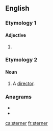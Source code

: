 ==English==

===Etymology 1===
{{suffix|stern|er|lang=en}}

====Adjective====
{{head|en|adjective comparative form}}

# {{en-comparative of|stern}}

===Etymology 2===
{{suffix|stern|er|lang=en}}

====Noun====
{{en-noun}}

# {{lb|en|obsolete|rare}} A [[director]].
#: {{rfquotek|Dr. R. Clerke}}

{{Webster 1913}}

===Anagrams===
* {{l|en|renters}}
* {{l|en|rerents}}

[[ca:sterner]]
[[fr:sterner]]